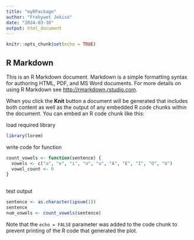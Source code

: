 ```yaml
---
title: "myRPackage"
author: "Frehywet Jekiso"
date: "2024-03-30"
output: html_document
---
```


```r
knitr::opts_chunk$set(echo = TRUE)
```

## R Markdown

This is an R Markdown document. Markdown is a simple formatting syntax for authoring HTML, PDF, and MS Word documents. For more details on using R Markdown see <http://rmarkdown.rstudio.com>.

When you click the **Knit** button a document will be generated that includes both content as well as the output of any embedded R code chunks within the document. You can embed an R code chunk like this:

load required library
```r
library(lorem)

```
write code for function
```r
count_vowels <- function(sentence) {
  vowels <- c("a", "e", "i", "o", "u", "A", "E", "I", "O", "U")
  vowel_count <- 0
}
  

```
test output
```r
sentence <- as.character(ipsum(1))
sentence
num_vowels <- count_vowels(sentence)
```


Note that the `echo = FALSE` parameter was added to the code chunk to prevent printing of the R code that generated the plot.
